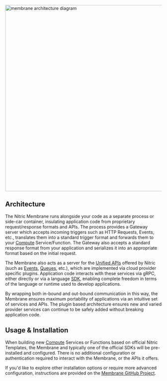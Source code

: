 <img
  height="600"
  src="../assets/img/membrane-architecture.svg"
  alt="membrane architecture diagram"
/>

## Architecture

The Nitric Membrane runs alongside your code as a separate process or side-car container, insulating application code from proprietary request/response formats and APIs. The process provides a Gateway server which accepts incoming triggers such as HTTP Requests, Events, etc., translates them into a standard trigger format and forwards them to your [Compute](./compute) Service/Function. The Gateway also accepts a standard response format from your application and serializes it into an appropriate format based on the initial request.

The Membrane also acts as a server for the [Unified APIs](./nitric-apis) offered by Nitric (such as [Events](/docs/reference/api/events), [Queues](/docs/reference/api/queues), etc.), which are implemented via cloud provider specific plugins. Application code interacts with these services via gRPC, either directly or via a language [SDK](./sdks), enabling complete freedom in terms of the language or runtime used to develop applications.

By wrapping both in-bound and out-bound communication in this way, the Membrane ensures maximum portability of applications via an intuitive set of services and APIs. The plugin based architecture ensures new and varied provider services can continue to be safely added without breaking application code.

## Usage & Installation

When building new [Compute](./compute) Services or Functions based on official Nitric Templates, the Membrane and typically one of the official SDKs will be pre-installed and configured. There is no additional configuration or authentication required to interact with the Membrane, or the APIs it offers.

If you'd like to explore other installation options or require more advanced configuration, instructions are provided on the [Membrane GitHub Project](https://github.com/nitrictech/nitric).
